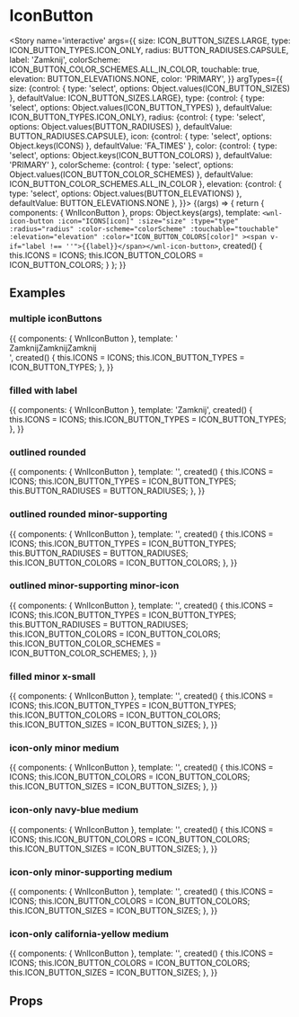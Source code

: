 
<Meta title='atoms/IconButton' component={WnlIconButton} />

# IconButton

<Story name='interactive'
       args={{
           size: ICON_BUTTON_SIZES.LARGE,
           type: ICON_BUTTON_TYPES.ICON_ONLY,
           radius: BUTTON_RADIUSES.CAPSULE,
           label: 'Zamknij',
           colorScheme: ICON_BUTTON_COLOR_SCHEMES.ALL_IN_COLOR,
           touchable: true,
           elevation: BUTTON_ELEVATIONS.NONE,
           color: 'PRIMARY',
       }}
       argTypes={{
           size: {control: { type: 'select', options: Object.values(ICON_BUTTON_SIZES) }, defaultValue: ICON_BUTTON_SIZES.LARGE},
           type: {control: { type: 'select', options: Object.values(ICON_BUTTON_TYPES) }, defaultValue: ICON_BUTTON_TYPES.ICON_ONLY},
           radius: {control: { type: 'select', options: Object.values(BUTTON_RADIUSES) }, defaultValue: BUTTON_RADIUSES.CAPSULE},
           icon: {control: { type: 'select', options: Object.keys(ICONS) }, defaultValue: 'FA_TIMES' },
           color: {control: { type: 'select', options: Object.keys(ICON_BUTTON_COLORS) }, defaultValue: 'PRIMARY' },
           colorScheme: {control: { type: 'select', options: Object.values(ICON_BUTTON_COLOR_SCHEMES) }, defaultValue: ICON_BUTTON_COLOR_SCHEMES.ALL_IN_COLOR },
           elevation: {control: { type: 'select', options: Object.values(BUTTON_ELEVATIONS) }, defaultValue: BUTTON_ELEVATIONS.NONE },
       }}>
    {(args) => {
        return {
            components: { WnlIconButton },
            props: Object.keys(args),
            template: `<wnl-icon-button
              :icon="ICONS[icon]"
              :size="size"
              :type="type"
              :radius="radius"
              :color-scheme="colorScheme"
              :touchable="touchable"
              :elevation="elevation"
              :color="ICON_BUTTON_COLORS[color]"
            ><span v-if="label !== ''">{{label}}</span></wnl-icon-button>`,
            created() {
                this.ICONS = ICONS;
                this.ICON_BUTTON_COLORS = ICON_BUTTON_COLORS;
            }
        };
    }}
</Story>

## Examples


### multiple iconButtons
<Story name='examples/multiple'>
	{{
		components: { WnlIconButton },
		template: '<div><wnl-icon-button :icon="ICONS.FA_TIMES" :type="ICON_BUTTON_TYPES.FILLED" >Zamknij</wnl-icon-button><wnl-icon-button :icon="ICONS.FA_TIMES" :type="ICON_BUTTON_TYPES.FILLED" >Zamknij</wnl-icon-button><wnl-icon-button :icon="ICONS.FA_TIMES" :type="ICON_BUTTON_TYPES.FILLED" >Zamknij</wnl-icon-button></div>',
		created() {
			this.ICONS = ICONS;
			this.ICON_BUTTON_TYPES = ICON_BUTTON_TYPES;
		},
	}}
</Story>

### filled with label
<Story name='examples/filledWithLabel'>
    {{
        components: { WnlIconButton },
        template: '<wnl-icon-button :icon="ICONS.FA_TIMES" :type="ICON_BUTTON_TYPES.FILLED" >Zamknij</wnl-icon-button>',
        created() {
            this.ICONS = ICONS;
            this.ICON_BUTTON_TYPES = ICON_BUTTON_TYPES;
        },
    }}
</Story>

### outlined rounded
<Story name='examples/outlinedRounded'>
    {{
        components: { WnlIconButton },
        template: '<wnl-icon-button :icon="ICONS.FA_CHEVRON_RIGHT_SOLID" :type="ICON_BUTTON_TYPES.OUTLINED" :radius="BUTTON_RADIUSES.ROUNDED" />',
        created() {
            this.ICONS = ICONS;
            this.ICON_BUTTON_TYPES = ICON_BUTTON_TYPES;
            this.BUTTON_RADIUSES = BUTTON_RADIUSES;
        },
    }}
</Story>

### outlined rounded minor-supporting
<Story name='examples/outlinedRoundedMinorSupporting'>
    {{
        components: { WnlIconButton },
        template: '<wnl-icon-button :icon="ICONS.FA_CHEVRON_RIGHT_SOLID" :type="ICON_BUTTON_TYPES.OUTLINED" :radius="BUTTON_RADIUSES.ROUNDED" :color="ICON_BUTTON_COLORS.MINOR_SUPPORTING" />',
        created() {
            this.ICONS = ICONS;
            this.ICON_BUTTON_TYPES = ICON_BUTTON_TYPES;
            this.BUTTON_RADIUSES = BUTTON_RADIUSES;
            this.ICON_BUTTON_COLORS = ICON_BUTTON_COLORS;
        },
    }}
</Story>

### outlined minor-supporting minor-icon
<Story name='examples/outlinedMinorSupportingMinorIcon'>
    {{
        components: { WnlIconButton },
        template: '<wnl-icon-button :icon="ICONS.FA_TIMES" :type="ICON_BUTTON_TYPES.OUTLINED" :radius="BUTTON_RADIUSES.ROUNDED" :color="ICON_BUTTON_COLORS.MINOR_SUPPORTING" :color-scheme="ICON_BUTTON_COLOR_SCHEMES.MINOR_ICON" />',
        created() {
            this.ICONS = ICONS;
            this.ICON_BUTTON_TYPES = ICON_BUTTON_TYPES;
            this.BUTTON_RADIUSES = BUTTON_RADIUSES;
            this.ICON_BUTTON_COLORS = ICON_BUTTON_COLORS;
            this.ICON_BUTTON_COLOR_SCHEMES = ICON_BUTTON_COLOR_SCHEMES;
        },
    }}
</Story>

### filled minor x-small
<Story name='examples/filledMinor'>
    {{
        components: { WnlIconButton },
        template: '<wnl-icon-button :icon="ICONS.FA_TIMES" :type="ICON_BUTTON_TYPES.FILLED" :color="ICON_BUTTON_COLORS.MINOR" :size="ICON_BUTTON_SIZES.X_SMALL" />',
        created() {
            this.ICONS = ICONS;
            this.ICON_BUTTON_TYPES = ICON_BUTTON_TYPES;
            this.ICON_BUTTON_COLORS = ICON_BUTTON_COLORS;
            this.ICON_BUTTON_SIZES = ICON_BUTTON_SIZES;
        },
    }}
</Story>

### icon-only minor medium
<Story name='examples/iconOnlyMinor'>
    {{
        components: { WnlIconButton },
        template: '<wnl-icon-button :icon="ICONS.FA_FLAG" :color="ICON_BUTTON_COLORS.MINOR" :size="ICON_BUTTON_SIZES.MEDIUM" />',
        created() {
            this.ICONS = ICONS;
            this.ICON_BUTTON_COLORS = ICON_BUTTON_COLORS;
            this.ICON_BUTTON_SIZES = ICON_BUTTON_SIZES;
        },
    }}
</Story>

### icon-only navy-blue medium
<Story name='examples/iconOnlyNavyBlue'>
    {{
        components: { WnlIconButton },
        template: '<wnl-icon-button :icon="ICONS.FA_FLAG" :color="ICON_BUTTON_COLORS.NAVY_BLUE" :size="ICON_BUTTON_SIZES.MEDIUM" />',
        created() {
            this.ICONS = ICONS;
            this.ICON_BUTTON_COLORS = ICON_BUTTON_COLORS;
            this.ICON_BUTTON_SIZES = ICON_BUTTON_SIZES;
        },
    }}
</Story>

### icon-only minor-supporting medium
<Story name='examples/iconOnlyMinorSupporting'>
    {{
        components: { WnlIconButton },
        template: '<wnl-icon-button :icon="ICONS.FA_INFO_CIRCLE" :color="ICON_BUTTON_COLORS.MINOR_SUPPORTING" :size="ICON_BUTTON_SIZES.MEDIUM" />',
        created() {
            this.ICONS = ICONS;
            this.ICON_BUTTON_COLORS = ICON_BUTTON_COLORS;
            this.ICON_BUTTON_SIZES = ICON_BUTTON_SIZES;
        },
    }}
</Story>

### icon-only california-yellow medium
<Story name='examples/iconOnlyCaliforniaYellow'>
    {{
        components: { WnlIconButton },
        template: '<wnl-icon-button :icon="ICONS.HEAD_WITH_QUESTION_MARK" :color="ICON_BUTTON_COLORS.CALIFORNIA_YELLOW" :size="ICON_BUTTON_SIZES.MEDIUM" />',
        created() {
            this.ICONS = ICONS;
            this.ICON_BUTTON_COLORS = ICON_BUTTON_COLORS;
            this.ICON_BUTTON_SIZES = ICON_BUTTON_SIZES;
        },
    }}
</Story>

## Props

<Props of={WnlIconButton} />
